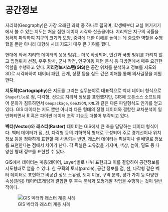 

# 공간정보

지리학(Geography)은 가장 오래된 과학 중 하나로 꼽히며, 
학생때부터 교실 여기저기에서 볼 수 있는 지도는 처음 접한 데이터 시각화 산출물이다.
지리학은 지구의 곡률을 정확히 파악하여 지구의 크기와 모양, 중력에 대한 이해를 높이는 데 중요한 역할을 
수행했을 뿐만 아니라 대항해 시대 지도가 매우 큰 기여를 했다.

현대에 와서 지리학 데이터의 응용 범위는 더욱 확장되어, 
민간과 국방 범위를 가리지 않고 입점위치 선정, 우주 탐사, 군사 작전, 인구이동 패턴 분석 등 다방면에서 매우 요긴한 역할을 수행하고 있다. **지리정보시스템(GIS)**은 공간 위치를 분석하고 정보를 지도와 3D로 시각화하여 데이터 패턴, 관계, 상황 등을 심도 깊은 이해를 통해 의사결정을 지원한다.

**지도학(Cartography)**은 지도를 그리는 실무분야로 
대표적으로 벡터 데이터 형식으로 `Shapefile`로 점, 다각형, 선으로 지리적 정보를 표현했지만,
GIS에 오픈소스 소프트웨어 문화가 침투하면서 `Geopackage`, `GeoJSON`, `KML`과 같은 다른 파일형식도 인기를 
얻고 있다. GIS 데이터는 지도 뿐만 아니라 다른 형태의 정형 데이터와 결합한 교차분석이 
일반화되면서 R 혹은 파이썬 데이터 조작 기능도 더불어 부각되고 있다.


**벡터(Vector)**와 **래스터(Raster)** 데이터는 GIS에서 큰 축을 담당하는 데이터 형식이다. 
벡터 데이터가 점, 선, 다각형 등의 기하학적 형태로 구성되어 주로 경계선이나 위치 정보 등을 정확하게 표현할 때 사용되는 반면, 래스터 데이터는 픽셀이나 셀 배열로 정보를 표현한다는 점에서 차이가 난다.
각 픽셀은 고유값을 가지며, 색상, 높이, 밀도 등 다양한 형태 정보를 표현할 수 있다. 

GIS에서 데이터는 계층(레이어, Layer)별로 나눠 표현되고 이를 결합하여 공간정보를 지도형태로 얻을 수 있다.
한 구획의 토지(parcle), 공간 정보를  점, 선, 다각형 같은 벡터 데이터로 표현하고 비공간 정보 소유권, 토지 이용, 구역 분류, 평가 가치 등 다양한 속성(칼럼) 데이터프레임과 결합한 후 후속 분석과 모형개발 작업을 수행하는 것이 일반적이다. 

[^layers]: [Want to learn more about GIS?](https://inyo-monowater.org/resources/giswhat/)

![GIS 벡터와 래스터 계층 사례](images/gis_layers.png)



